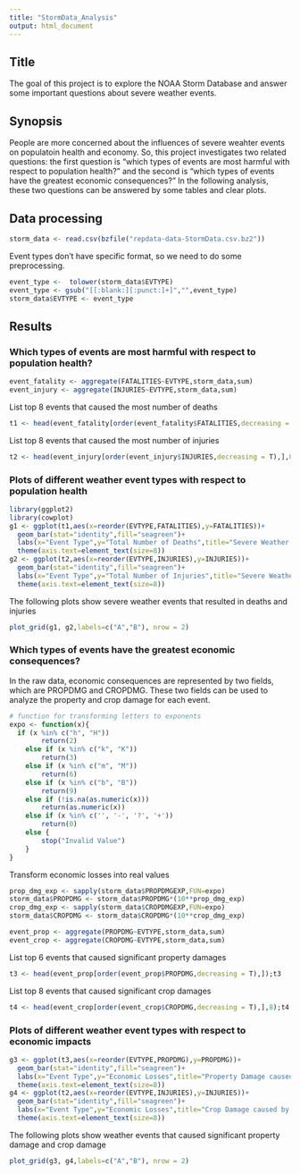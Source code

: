 ---
title: "StormData_Analysis"
output: html_document
---
## Title 
The goal of this project is to explore the NOAA Storm Database and answer some important questions about severe weather events.

## Synopsis
People are more concerned about the influences of severe weahter events on populatoin health and economy. So, this project investigates two related questions: the first question is "which types of events are most harmful with respect to population health?" and the second is "which types of events have the greatest economic consequences?" In the following analysis, these two questions can be answered by some tables and clear plots. 

## Data processing
```{r,cache=TRUE}
storm_data <- read.csv(bzfile("repdata-data-StormData.csv.bz2"))
```
Event types don't have specific format, so we need to do some preprocessing.
```{r}
event_type <-  tolower(storm_data$EVTYPE)
event_type <- gsub("[[:blank:][:punct:]+]","",event_type)
storm_data$EVTYPE <- event_type
````

## Results
### Which types of events are most harmful with respect to population health?
```{r}
event_fatality <- aggregate(FATALITIES~EVTYPE,storm_data,sum)
event_injury <- aggregate(INJURIES~EVTYPE,storm_data,sum) 
```
List top 8 events that caused the most number of deaths 
```{r}
t1 <- head(event_fatality[order(event_fatality$FATALITIES,decreasing = T),],8);t1
```
List top 8 events that caused the most number of injuries 
```{r}
t2 <- head(event_injury[order(event_injury$INJURIES,decreasing = T),],8);t2
```

### Plots of different weather event types with respect to population health
```{r}
library(ggplot2)
library(cowplot)
g1 <- ggplot(t1,aes(x=reorder(EVTYPE,FATALITIES),y=FATALITIES))+
  geom_bar(stat="identity",fill="seagreen")+
  labs(x="Event Type",y="Total Number of Deaths",title="Severe Weather Events w.r.t Fatalities")+
  theme(axis.text=element_text(size=8))
g2 <- ggplot(t2,aes(x=reorder(EVTYPE,INJURIES),y=INJURIES))+
  geom_bar(stat="identity",fill="seagreen")+
  labs(x="Event Type",y="Total Number of Injuries",title="Severe Weather Events w.r.t Injuries")+
  theme(axis.text=element_text(size=8))
```
The following plots show severe weather events that resulted in deaths and injuries
```{r}
plot_grid(g1, g2,labels=c("A","B"), nrow = 2)
```

### Which types of events have the greatest economic consequences?

In the raw data, economic consequences are represented by two fields, which are PROPDMG and CROPDMG. These two fields can be used to analyze the property and crop damage for each event.
```{r}
# function for transforming letters to exponents
expo <- function(x){
  if (x %in% c("h", "H"))
        return(2)
    else if (x %in% c("k", "K"))
        return(3)
    else if (x %in% c("m", "M"))
        return(6)
    else if (x %in% c("b", "B"))
        return(9)
    else if (!is.na(as.numeric(x)))
        return(as.numeric(x))
    else if (x %in% c('', '-', '?', '+'))
        return(0)  
    else {
        stop("Invalid Value")
    }
} 
```
Transform economic losses into real values
```{r}
prop_dmg_exp <- sapply(storm_data$PROPDMGEXP,FUN=expo)
storm_data$PROPDMG <- storm_data$PROPDMG*(10**prop_dmg_exp) 
crop_dmg_exp <- sapply(storm_data$CROPDMGEXP,FUN=expo)
storm_data$CROPDMG <- storm_data$CROPDMG*(10**crop_dmg_exp) 
```
```{r}
event_prop <- aggregate(PROPDMG~EVTYPE,storm_data,sum)
event_crop <- aggregate(CROPDMG~EVTYPE,storm_data,sum)
```
List top 6 events that caused significant property damages
```{r}
t3 <- head(event_prop[order(event_prop$PROPDMG,decreasing = T),]);t3
```
List top 8 events that caused significant crop damages
```{r}
t4 <- head(event_crop[order(event_crop$CROPDMG,decreasing = T),],8);t4
```

### Plots of different weather event types with respect to economic impacts
```{r}
g3 <- ggplot(t3,aes(x=reorder(EVTYPE,PROPDMG),y=PROPDMG))+
  geom_bar(stat="identity",fill="seagreen")+
  labs(x="Event Type",y="Economic Losses",title="Property Damage caused by different weather events")+
  theme(axis.text=element_text(size=8))
g4 <- ggplot(t2,aes(x=reorder(EVTYPE,INJURIES),y=INJURIES))+
  geom_bar(stat="identity",fill="seagreen")+
  labs(x="Event Type",y="Economic Losses",title="Crop Damage caused by different weather events")+
  theme(axis.text=element_text(size=8))
```
The following plots show weather events that caused significant property damage and crop damage
```{r}
plot_grid(g3, g4,labels=c("A","B"), nrow = 2)
```




